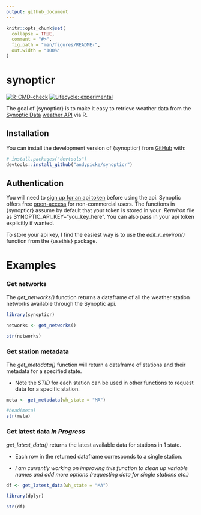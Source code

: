 ```yaml
---
output: github_document
---
```


<!-- README.md is generated from README.Rmd. Please edit that file -->

```r
knitr::opts_chunk$set(
  collapse = TRUE,
  comment = "#>",
  fig.path = "man/figures/README-",
  out.width = "100%"
)
```

# synopticr

<!-- badges: start -->

[![R-CMD-check](https://github.com/andypicke/synopticr/actions/workflows/R-CMD-check.yaml/badge.svg)](https://github.com/andypicke/synopticr/actions/workflows/R-CMD-check.yaml) [![Lifecycle: experimental](https://img.shields.io/badge/lifecycle-experimental-orange.svg)](https://lifecycle.r-lib.org/articles/stages.html#experimental)

<!-- badges: end -->

The goal of {synopticr} is to make it easy to retrieve weather data from the [Synoptic Data](https://synopticdata.com/) [weather API](https://synopticdata.com/weatherapi/) via R.

## Installation

You can install the development version of {synopticr} from [GitHub](https://github.com/) with:

``` r
# install.packages("devtools")
devtools::install_github("andypicke/synopticr")
```

## Authentication

You will need to [sign up for an api token](https://signin.synopticdata.com/u/signup/) before using the api. Synoptic offers free [open-access](https://synopticdata.com/pricing/open-access-pricing/) for non-commercial users. The functions in {synopticr} assume by default that your token is stored in your *.Renviron* file as SYNOPTIC_API_KEY="you_key_here". You can also pass in your api token explicitly if wanted.

::: callout-note
To store your api key, I find the easiest way is to use the *edit_r_environ()* function from the {usethis} package.
:::


# Examples


### Get networks

The *get_networks()* function returns a dataframe of all the weather station networks available through the Synoptic api. 

```r

library(synopticr)

networks <- get_networks()

str(networks)

```


### Get station metadata

The *get_metadata()* function will return a dataframe of stations and their metadata for a specified state. 

- Note the *STID* for each station can be used in other functions to request data for a specific station.

```r


meta <- get_metadata(wh_state = "MA")

#head(meta)
str(meta)

```

### Get latest data *In Progress*

*get_latest_data()* returns the latest available data for stations in 1 state.

- Each row in the returned dataframe corresponds to a single station.

- *I am currently working on improving this function to clean up variable names and add more options (requesting data for single stations etc.)*

```r

df <- get_latest_data(wh_state = "MA")

library(dplyr)

str(df)


```

